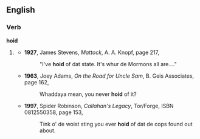 ==English==
===Verb===
'''hoid'''
#{{NYC}} {{eye dialect for|[[heard]]}}
#*'''1927''', James Stevens, ''Mattock'', A. A. Knopf, page 217,
#*:"I've '''hoid''' of dat state. It's whur de Mormons all are...."
#*'''1963''', Joey Adams, ''On the Road for Uncle Sam'', B. Geis Associates, page 162,
#*:Whaddaya mean, you never '''hoid''' of it?
#*'''1997''', Spider Robinson, ''Callahan's Legacy'', Tor/Forge, ISBN 0812550358, page 153,
#*:Tink o' de woist sting you ever '''hoid''' of dat de cops found out about.